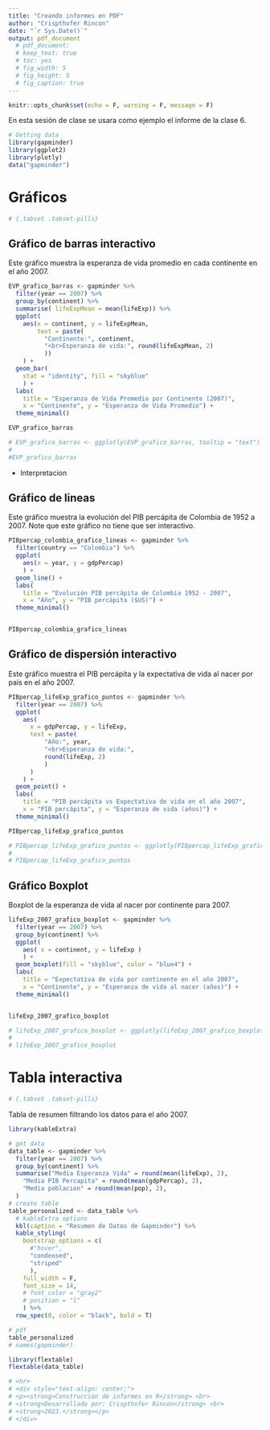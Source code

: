```yaml
---
title: "Creando informes en PDF"
author: "Crispthofer Rincon"
date: "`r Sys.Date()`"
output: pdf_document
  # pdf_document: 
  # keep_text: true 
  # toc: yes 
  # fig_width: 5 
  # fig_height: 5 
  # fig_caption: true
---
```


```r
knitr::opts_chunk$set(echo = F, warning = F, message = F)
```

En esta sesión de clase se usara como ejemplo el informe de la clase 6.


```r
# Getting data
library(gapminder)
library(ggplot2)
library(plotly)
data("gapminder")
```

# Gráficos 

```r
# {.tabset .tabset-pills}
```

## Gráfico de barras interactivo

Este gráfico muestra la esperanza de vida promedio en cada continente en el año 2007.

```r
EVP_grafico_barras <- gapminder %>%
  filter(year == 2007) %>%
  group_by(continent) %>%
  summarise( lifeExpMean = mean(lifeExp)) %>%
  ggplot(
    aes(x = continent, y = lifeExpMean, 
        text = paste(
          "Continente:", continent,
          "<br>Esperanza de vida:", round(lifeExpMean, 2)
          ))
    ) +
  geom_bar(
    stat = "identity", fill = "skyblue"
    ) +
  labs(
    title = "Esperanza de Vida Promedio por Continente (2007)", 
    x = "Continente", y = "Esperanza de Vida Promedio") +
  theme_minimal()

EVP_grafico_barras

# EVP_grafico_barras <- ggplotly(EVP_grafico_barras, tooltip = "text")
# 
#EVP_grafico_barras

```
- Interpretacion

## Gráfico de lineas

Este gráfico muestra la evolución del PIB percápita de Colombia de 1952 a 2007. Note que este gráfico no tiene que ser interactivo.

```r
PIBpercap_colombia_grafico_lineas <- gapminder %>%
  filter(country == "Colombia") %>%
  ggplot(
    aes(x = year, y = gdpPercap)
    ) +
  geom_line() +
  labs(
    title = "Evolución PIB percápita de Colombia 1952 - 2007", 
    x = "Año", y = "PIB percápita ($US)") +
  theme_minimal()


PIBpercap_colombia_grafico_lineas
```

## Gráfico de dispersión interactivo

Este gráfico muestra el PIB percápita y la expectativa de vida al nacer por país en el año 2007.

```r

PIBpercap_lifeExp_grafico_puntos <- gapminder %>%
  filter(year == 2007) %>%
  ggplot(
    aes(
      x = gdpPercap, y = lifeExp,
      text = paste(
          "Año:", year,
          "<br>Esperanza de vida:",
          round(lifeExp, 2)
          )
      )
    ) +
  geom_point() +
  labs(
    title = "PIB percápita vs Expectativa de vida en el año 2007", 
    x = "PIB percápita", y = "Esperanza de vida (años)") +
  theme_minimal()

PIBpercap_lifeExp_grafico_puntos

# PIBpercap_lifeExp_grafico_puntos <- ggplotly(PIBpercap_lifeExp_grafico_puntos, tooltip = "text")
# 
# PIBpercap_lifeExp_grafico_puntos

```


## Gráfico Boxplot

Boxplot de la esperanza de vida al nacer por continente para 2007.

```r

lifeExp_2007_grafico_boxplot <- gapminder %>%
  filter(year == 2007) %>%
  group_by(continent) %>%
  ggplot(
    aes( x = continent, y = lifeExp )
    ) +
  geom_boxplot(fill = "skyblue", color = "blue4") +
  labs(
    title = "Expectativa de vida por continente en el año 2007",
    x = "Continente", y = "Esperanza de vida al nacer (años)") +
  theme_minimal()


lifeExp_2007_grafico_boxplot

# lifeExp_2007_grafico_boxplot <- ggplotly(lifeExp_2007_grafico_boxplot)
# 
# lifeExp_2007_grafico_boxplot

```


# Tabla interactiva 
```r
# {.tabset .tabset-pills}
```

Tabla de resumen filtrando los datos para el año 2007.

```r
library(kableExtra)

# get data
data_table <- gapminder %>%
  filter(year == 2007) %>%
  group_by(continent) %>%
  summarise("Media Esperanza Vida" = round(mean(lifeExp), 2), 
    "Media PIB Percapita" = round(mean(gdpPercap), 2),
    "Media poblacion" = round(mean(pop), 2),
  )
# create table
table_personalized <- data_table %>%
  # kableExtra options
  kbl(caption = "Resumen de Datos de Gapminder") %>%
  kable_styling(
    bootstrap_options = c(
      #"hover", 
      "condensed", 
      "striped"
      ), 
    full_width = F, 
    font_size = 14,
    # font_color = "gray2"
    # position = "l"
    ) %>%
  row_spec(0, color = "black", bold = T)

# pdf
table_personalized
# names(gapminder)

library(flextable)
flextable(data_table)

```

```r
# <hr>
# <div style="text-align: center;">
# <p><strong>Construcción de informes en R</strong> <br>
# <strong>Desarrollado por: Crispthofer Rincon</strong> <br>
# <strong>2023.</strong></p>
# </div>

```

